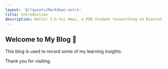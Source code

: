 ```yaml
---
layout: '@/layouts/Markdown.astro'
title: Introduction
description: Hello! I'm Yui Amai, a PhD student researching on Biostatistics & Epidemiology.
---
```


## Welcome to My Blog 💐



This blog is used to record some of my learning insights.

Thank you for visiting.
